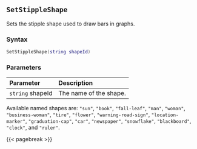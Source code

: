 ## `SetStippleShape`

Sets the stipple shape used to draw bars in graphs.

### Syntax {-}

``` .lua
SetStippleShape(string shapeId)
```


### Parameters {-}

**Parameter** | **Description**
| :-- | :-- |
|`string` shapeId | The name of the shape. |

::: {.tipsection data-latex=""}
Available named shapes are: `"sun"`, `"book"`, `"fall-leaf"`, `"man"`, `"woman"`, `"business-woman"`, `"tire"`, `"flower"`,
`"warning-road-sign"`, `"location-marker"`, `"graduation-cap"`, `"car"`, `"newspaper"`,
`"snowflake"`, `"blackboard"`, `"clock"`, and `"ruler"`.
:::

{{< pagebreak >}}